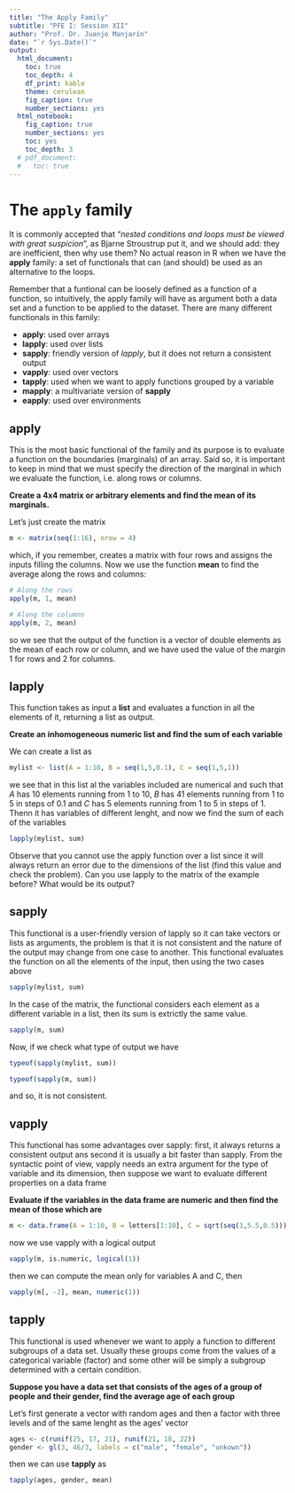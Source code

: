 ```yaml
---
title: "The Apply Family"
subtitle: "PFE I: Session XII"
author: "Prof. Dr. Juanjo Manjarín"
date: "`r Sys.Date()`"
output:
  html_document:
    toc: true
    toc_depth: 4
    df_print: kable    
    theme: cerulean
    fig_caption: true
    number_sections: yes
  html_notebook: 
    fig_caption: true
    number_sections: yes
    toc: yes
    toc_depth: 3
  # pdf_document: 
  #   toc: true
---
```


# The `apply` family

It is commonly accepted that "*nested conditions and loops must be viewed with great suspicion*", as Bjarne Stroustrup put it, and we should add: they are inefficient, then why use them? No actual reason in R when we have the **apply** family: a set of functionals that can (and should) be used as an alternative to the loops. 

Remember that a funtional can be loosely defined as a function of a function, so intuitively, the apply family will have as argument both a data set and a function to be applied to the dataset. There are many different functionals in this family:

 * **apply**: used over arrays
 * **lapply**: used over lists
 * **sapply**: friendly version of *lapply*, but it does not return a consistent output
 * **vapply**: used over vectors
 * **tapply**: used when we want to apply functions grouped by a variable
 * **mapply**: a multivariate version of **sapply**
 * **eapply**: used over environments


## apply

This is the most basic functional of the family and its purpose is to evaluate a function on the boundaries (marginals) of an array. Said so, it is important to keep in mind that we must specify the direction of the marginal in which we evaluate the function, i.e. along rows or columns.

**Create a 4x4 matrix or arbitrary elements and find the mean of its marginals.**

  Let's just create the matrix

```r
m <- matrix(seq(1:16), nrow = 4)
```

which, if you remember, creates a matrix with four rows and assigns the inputs filling the columns. Now we use the function **mean** to find the average along the rows and columns:


```r
# Along the rows
apply(m, 1, mean)  

# Along the columns
apply(m, 2, mean)
```


so we see that the output of the function is a vector of double elements as the mean of each row or column, and we have used the value of the margin 1  for rows and 2 for columns.
  
## lapply

This function takes as input a **list** and evaluates a function in all the elements of it, returning a list as output.

**Create an inhomogeneous numeric list and find the sum of each variable**

We can create a list as

```r
mylist <- list(A = 1:10, B = seq(1,5,0.1), C = seq(1,5,1))
```

we see that in this list al the variables included are numerical and such that *A* has 10 elements running from 1 to 10, *B* has 41 elements running from 1 to 5 in steps of 0.1 and *C* has 5 elements running from 1 to 5 in steps of 1. Thenn it has variables of different lenght, and now we find the sum of each of the variables


```r
lapply(mylist, sum)
```

Observe that you cannot use the apply function over a list since it will always return an error due to the dimensions of the list (find this value and check the problem). Can you use lapply to the matrix of the example before? What would be its output?

## sapply

This functional is a user-friendly version of lapply so it can take vectors or lists as arguments, the problem is that it is not consistent and the nature of the output may change from one case to another. This functional evaluates the function on all the elements of the input, then using the two cases above

```r
sapply(mylist, sum)
```

In the case of the matrix, the functional considers each element as a different variable in a list, then its sum is extrictly the same value.

```r
sapply(m, sum)
```

Now, if we check what type of output we have

```r
typeof(sapply(mylist, sum))

typeof(sapply(m, sum))
```

and so, it is not consistent.


## vapply

This functional has some advantages over sapply: first, it always returns a consistent output ans second it is usually a bit faster than sapply. From the syntactic point of view, vapply needs an extra argument for the type of variable and its dimension, then suppose we want to evaluate different properties on a data frame


**Evaluate if the variables in the data frame are numeric and then find the mean of those which are**

```r
m <- data.frame(A = 1:10, B = letters[1:10], C = sqrt(seq(1,5.5,0.5)))
```

now we use vapply with a logical output

```r
vapply(m, is.numeric, logical(1))
```

then we can compute the mean only for variables A and C, then
  
```r
vapply(m[, -2], mean, numeric(1))
```

## tapply

This functional is used whenever we want to apply a function to different subgroups of a data set. Usually these groups come from the values of a categorical variable (factor) and some other will be simply a subgroup determined with a certain condition.

**Suppose you have a data set that consists of the ages of a group of people and their gender, find the average age of each group**

Let's first generate a vector with random ages and then a factor with three levels and of the same lenght as the ages' vector

```r
ages <- c(runif(25, 17, 21), runif(21, 18, 22))
gender <- gl(3, 46/3, labels = c("male", "female", "unkown"))
```

then we can use **tapply** as

```r
tapply(ages, gender, mean)
```


